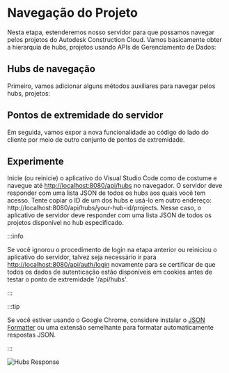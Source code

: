 
# Navegação do Projeto

Nesta etapa, estenderemos nosso servidor para que possamos navegar pelos projetos do Autodesk Construction Cloud. 
Vamos basicamente obter a hierarquia de hubs, projetos usando APIs de Gerenciamento de Dados:

## Hubs de navegação

Primeiro, vamos adicionar alguns métodos auxiliares para navegar pelos hubs, projetos:

<NodeJsVsCodeHubs />

## Pontos de extremidade do servidor

Em seguida, vamos expor a nova funcionalidade ao código do lado do cliente por meio de outro
conjunto de pontos de extremidade.

<NodeJsVsCodeEndpoints />

## Experimente

Inicie (ou reinicie) o aplicativo do Visual Studio Code como de costume e navegue até
[http://localhost:8080/api/hubs](http://localhost:8080/api/hubs) no navegador.
O servidor deve responder com uma lista JSON de todos os hubs aos quais você tem acesso.
Tente copiar o ID de um dos hubs e usá-lo em outro endereço: http://localhost:8080/api/hubs/your-hub-id/projects.
Nesse caso, o aplicativo de servidor deve responder com uma lista JSON de todos os projetos
disponível no hub especificado.



:::info

Se você ignorou o procedimento de login na etapa anterior ou reiniciou o aplicativo do servidor,
talvez seja necessário ir para [http://localhost:8080/api/auth/login](http://localhost:8080/api/auth/login)
novamente para se certificar de que todos os dados de autenticação estão disponíveis em cookies antes de testar
o ponto de extremidade '/api/hubs'.


:::





:::tip

Se você estiver usando o Google Chrome, considere instalar o [JSON Formatter](https://chrome.google.com/webstore/detail/json-formatter/bcjindcccaagfpapjjmafapmmgkkhgoa?hl=en)
ou uma extensão semelhante para formatar automaticamente respostas JSON.


:::



![Hubs Response](./_shared/hubs-response.webp)
